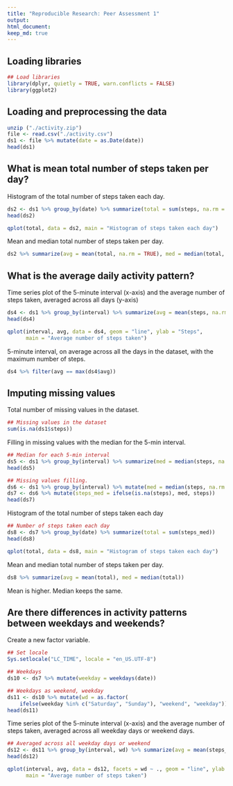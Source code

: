 ```yaml
---
title: "Reproducible Research: Peer Assessment 1"
output: 
html_document:
keep_md: true
---
```


## Loading libraries
```r
## Load libraries
library(dplyr, quietly = TRUE, warn.conflicts = FALSE)
library(ggplot2)
```

## Loading and preprocessing the data
```r
unzip ("./activity.zip")
file <- read.csv("./activity.csv")
ds1 <- file %>% mutate(date = as.Date(date))
head(ds1)
```


## What is mean total number of steps taken per day?
Histogram of the total number of steps taken each day.
```r
ds2 <- ds1 %>% group_by(date) %>% summarize(total = sum(steps, na.rm = TRUE))
head(ds2)

qplot(total, data = ds2, main = "Histogram of steps taken each day")
```

Mean and median total number of steps taken per day.
```r
ds2 %>% summarize(avg = mean(total, na.rm = TRUE), med = median(total, na.rm = TRUE))
```


## What is the average daily activity pattern?
Time series plot of the 5-minute interval (x-axis) and the average number of steps taken, averaged across all days (y-axis)
```r
ds4 <- ds1 %>% group_by(interval) %>% summarize(avg = mean(steps, na.rm = TRUE))
head(ds4)

qplot(interval, avg, data = ds4, geom = "line", ylab = "Steps",
      main = "Average number of steps taken")
```

5-minute interval, on average across all the days in the dataset, with the maximum number of steps.
```r
ds4 %>% filter(avg == max(ds4$avg))
```


## Imputing missing values
Total number of missing values in the dataset.
```r
## Missing values in the dataset
sum(is.na(ds1$steps))
```


Filling in missing values with the median for the 5-min interval.
```r
## Median for each 5-min interval
ds5 <- ds1 %>% group_by(interval) %>% summarize(med = median(steps, na.rm = TRUE))
head(ds5)

## Missing values filling.
ds6 <- ds1 %>% group_by(interval) %>% mutate(med = median(steps, na.rm = TRUE))
ds7 <- ds6 %>% mutate(steps_med = ifelse(is.na(steps), med, steps))
head(ds7)
```

Histogram of the total number of steps taken each day
```r
## Number of steps taken each day
ds8 <- ds7 %>% group_by(date) %>% summarize(total = sum(steps_med))
head(ds8)

qplot(total, data = ds8, main = "Histogram of steps taken each day")
```

Mean and median total number of steps taken per day.
```r
ds8 %>% summarize(avg = mean(total), med = median(total))
```
Mean is higher. Median keeps the same.

## Are there differences in activity patterns between weekdays and weekends?
Create a new factor variable.
```r
## Set locale
Sys.setlocale("LC_TIME", locale = "en_US.UTF-8")

## Weekdays
ds10 <- ds7 %>% mutate(weekday = weekdays(date))

## Weekdays as weekend, weekday
ds11 <- ds10 %>% mutate(wd = as.factor(
    ifelse(weekday %in% c("Saturday", "Sunday"), "weekend", "weekday")))
head(ds11)
```
Time series plot of the 5-minute interval (x-axis) and the average number of steps taken, averaged across all weekday days or weekend days.
```r
## Averaged across all weekday days or weekend
ds12 <- ds11 %>% group_by(interval, wd) %>% summarize(avg = mean(steps_med))
head(ds12)

qplot(interval, avg, data = ds12, facets = wd ~ ., geom = "line", ylab = "Steps",
      main = "Average number of steps taken")
```
